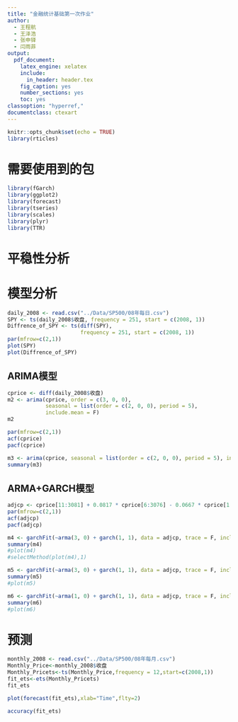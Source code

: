 ```yaml
---
title: "金融统计基础第一次作业"
author: 
  - 王程航
  - 王泽浩
  - 张申铎
  - 闫雨菲
output: 
  pdf_document: 
    latex_engine: xelatex
    include:
      in_header: header.tex
    fig_caption: yes
    number_sections: yes
    toc: yes
classoption: "hyperref,"
documentclass: ctexart
---
```


```r
knitr::opts_chunk$set(echo = TRUE)
library(rticles)
```

# 需要使用到的包

```r
library(fGarch)
library(ggplot2)
library(forecast)
library(tseries)
library(scales)
library(plyr)
library(TTR)
```

# 平稳性分析

# 模型分析

```r
daily_2008 <- read.csv("../Data/SP500/08年每日.csv")
SPY <- ts(daily_2008$收盘, frequency = 251, start = c(2008, 1))
Diffrence_of_SPY <- ts(diff(SPY), 
                       frequency = 251, start = c(2008, 1))
par(mfrow=c(2,1))
plot(SPY)
plot(Diffrence_of_SPY)
```


## ARIMA模型

```r
cprice <- diff(daily_2008$收盘)
m2 <- arima(cprice, order = c(3, 0, 0), 
            seasonal = list(order = c(2, 0, 0), period = 5), 
            include.mean = F)
m2
```



```r
par(mfrow=c(2,1))
acf(cprice)
pacf(cprice)
```

```r
m3 <- arima(cprice, seasonal = list(order = c(2, 0, 0), period = 5), include.mean = F)
summary(m3)
```

## ARMA+GARCH模型

```r
adjcp <- cprice[11:3081] + 0.0817 * cprice[6:3076] - 0.0667 * cprice[1:3071]
par(mfrow=c(2,1))
acf(adjcp)
pacf(adjcp)
```

```r
m4 <- garchFit(~arma(3, 0) + garch(1, 1), data = adjcp, trace = F, include.mean = F)
summary(m4)
#plot(m4)
#selectMethod(plot(m4),1)
```

```r
m5 <- garchFit(~arma(3, 0) + garch(1, 1), data = adjcp, trace = F, include.mean = F, cond.dist = "std")
summary(m5)
#plot(m5)
```

```r
m6 <- garchFit(~arma(1, 0) + garch(1, 1), data = adjcp, trace = F, include.mean = F, cond.dist = "sstd")
summary(m6)
#plot(m6)
```




# 预测


```r
monthly_2008 <- read.csv("../Data/SP500/08年每月.csv")
Monthly_Price<-monthly_2008$收盘
Monthly_Pricets<-ts(Monthly_Price,frequency = 12,start=c(2008,1))
fit_ets<-ets(Monthly_Pricets)
fit_ets
```


```r
plot(forecast(fit_ets),xlab="Time",flty=2)
```


```r
accuracy(fit_ets)
```


